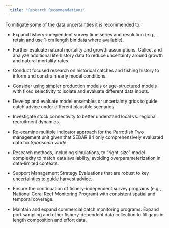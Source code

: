 ```yaml
---
  title: "Research Recommendations"
---
```


To mitigate some of the data uncertainties it is recommended to:

-   Expand fishery-independent survey time series and resolution (e.g., retain and use 1-cm length bin data where available).

-   Further evaluate natural mortality and growth assumptions. Collect and analyze additional life history data to reduce uncertainty around growth and natural mortality rates.

-   Conduct focused research on historical catches and fishing history to inform and constrain early model conditions.

-   Consider using simpler production models or age-structured models with fixed selectivity to isolate and evaluate different data inputs.

-   Develop and evaluate model ensembles or uncertainty grids to guide catch advice under different plausible scenarios.

-   Investigate stock connectivity to better understand local vs. regional recruitment dynamics.

-   Re-examine multiple indicator approach for the Parrotfish Two management unit given that SEDAR 84 only comprehensively evaluated data for *Sparisoma viride*.

-   Research methods, including simulations, to “right-size” model complexity to match data availability, avoiding overparameterization in data-limited contexts.

-   Support Management Strategy Evaluations that are robust to key uncertainties to guide harvest advice.

-   Ensure the continuation of fishery-independent survey programs (e.g., National Coral Reef Monitoring Program) with consistent spatial and temporal coverage.

-   Maintain and expand commercial catch monitoring programs. Expand port sampling and other fishery-dependent data collection to fill gaps in length composition and effort data.